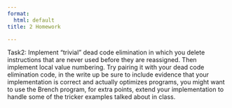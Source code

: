 ```yaml
---
format:
  html: default
title: 2 Homework

---
```


Task2: Implement “trivial” dead code elimination in which you delete instructions that are
never used before they are reassigned. Then implement local value numbering. Try
pairing it with your dead code elimination code, in the write up be sure to include
evidence that your implementation is correct and actually optimizes programs, you
might want to use the Brench program, for extra points, extend your implementation to
handle some of the tricker examples talked about in class.